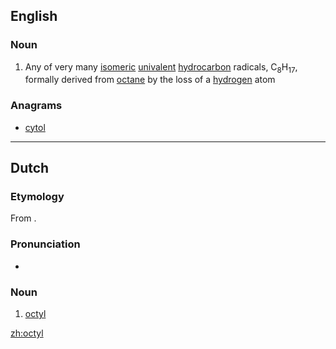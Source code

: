 ==English==

===Noun===
{{en-noun}}

# {{label|en|organic chemistry}} Any of very many [[isomeric]] [[univalent]] [[hydrocarbon]] radicals, C<sub>8</sub>H<sub>17</sub>, formally derived from [[octane]] by the loss of a [[hydrogen]] atom

===Anagrams===
* [[cytol#English|cytol]]

----

==Dutch==

===Etymology===
From {{confix|oct|yl|lang=nl}}.

===Pronunciation===
* {{IPA|lang=nl|/ɔkˈtil/}}
{{hyphenation|oc|tyl|lang=nl}}

===Noun===
{{nl-noun|n|-|-}}

# {{label|nl|organic chemistry}} [[#English|octyl]]

[[zh:octyl]]